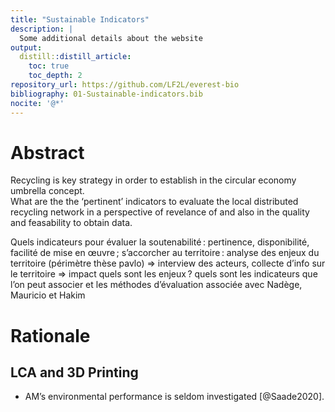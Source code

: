 ```yaml
---
title: "Sustainable Indicators"
description: |
  Some additional details about the website
output:
  distill::distill_article:
    toc: true
    toc_depth: 2
repository_url: https://github.com/LF2L/everest-bio
bibliography: 01-Sustainable-indicators.bib
nocite: '@*'
---
```



# Abstract

Recycling is key strategy in order to establish in the circular economy umbrella concept.  
What are the the 'pertinent' indicators to evaluate the local distributed recycling network in a perspective of revelance of and also in the quality and feasability to obtain data.

Quels indicateurs pour évaluer la soutenabilité : pertinence, disponibilité, facilité de mise en œuvre ; s’accorcher au territoire : analyse des enjeux du territoire (périmètre thèse pavlo) => interview des acteurs, collecte d’info sur le territoire => impact quels sont les enjeux ? quels sont les indicateurs que l’on peut associer et les méthodes d’évaluation associée avec Nadège, Mauricio et Hakim 


# Rationale

## LCA and 3D Printing

- AM’s environmental performance is seldom investigated [@Saade2020].